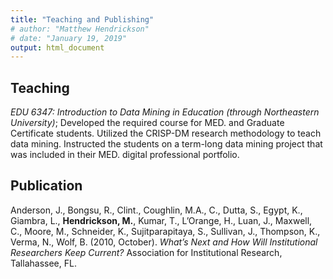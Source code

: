 ```yaml
---
title: "Teaching and Publishing"
# author: "Matthew Hendrickson"
# date: "January 19, 2019"
output: html_document
---
```




## Teaching

*EDU 6347: Introduction to Data Mining in Education (through Northeastern University)*; Developed the required course for MED. and Graduate Certificate students. Utilized the CRISP-DM research methodology to teach data mining. Instructed the students on a term-long data mining project that was included in their MED. digital professional portfolio.



## Publication

Anderson, J., Bongsu, R., Clint., Coughlin, M.A., C., Dutta, S., Egypt, K., Giambra, L., **Hendrickson, M.**, Kumar, T., L’Orange, H., Luan, J., Maxwell, C., Moore, M., Schneider, K., Sujitparapitaya, S., Sullivan, J., Thompson, K., Verma, N., Wolf, B. (2010, October). *What’s Next and How Will Institutional Researchers Keep Current?* Association for Institutional Research, Tallahassee, FL.
